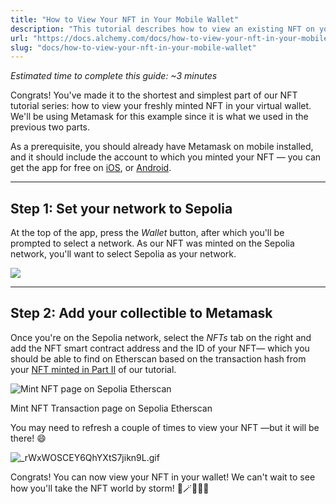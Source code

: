```yaml
---
title: "How to View Your NFT in Your Mobile Wallet"
description: "This tutorial describes how to view an existing NFT on your Mobile Metamask wallet."
url: "https://docs.alchemy.com/docs/how-to-view-your-nft-in-your-mobile-wallet"
slug: "docs/how-to-view-your-nft-in-your-mobile-wallet"
---
```


*Estimated time to complete this guide: ~3 minutes*

Congrats! You've made it to the shortest and simplest part of our NFT tutorial series: how to view your freshly minted NFT in your virtual wallet. We'll be using Metamask for this example since it is what we used in the previous two parts.

As a prerequisite, you should already have Metamask on mobile installed, and it should include the account to which you minted your NFT — you can get the app for free on [iOS](https://apps.apple.com/us/app/metamask-blockchain-wallet/id1438144202), or [Android](https://play.google.com/store/apps/details?id=io.metamask\&hl=en_US\&gl=US).

***

## Step 1: Set your network to Sepolia

At the top of the app, press the *Wallet* button, after which you'll be prompted to select a network. As our NFT was minted on the Sepolia network, you'll want to select Sepolia as your network.

![](5a4fade-Screen_Shot_2023-05-25_at_8.15.06_AM.png)

***

## Step 2: Add your collectible to Metamask

Once you're on the Sepolia network, select the *NFTs* tab on the right and add the NFT smart contract address and the ID of your NFT— which you should be able to find on Etherscan based on the transaction hash from your [NFT minted in Part II](https://docs.alchemyapi.io/alchemy/tutorials/how-to-write-and-deploy-a-nft-smart-contract/how-to-mint-a-nft) of our tutorial.

![Mint NFT page on Sepolia Etherscan](c330d18-view-nft-etherscan.png)

Mint NFT Transaction page on Sepolia Etherscan

You may need to refresh a couple of times to view your NFT —but it will be there! 😄

![](b2a3416-_rWxWOSCEY6QhYXtS7jikn9L.gif "_rWxWOSCEY6QhYXtS7jikn9L.gif")

Congrats! You can now view your NFT in your wallet! We can't wait to see how you'll take the NFT world by storm! 🎨🪄🧙🤑🎊
